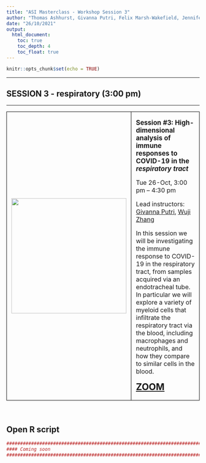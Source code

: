 ```yaml
---
title: "ASI Masterclass - Workshop Session 3"
author: "Thomas Ashhurst, Givanna Putri, Felix Marsh-Wakefield, Jennifer Habel, Wuji Zhang"
date: "26/10/2021"
output:
  html_document:
    toc: true
    toc_depth: 4
    toc_float: true
---
```


```r
knitr::opts_chunk$set(echo = TRUE)
```

---

## SESSION 3 - respiratory (3:00 pm)

---

<table class="table gmisc_table">
  <tbody>
    <tr>
      <td style="padding-left:.75em;padding-right:.75em;width:30%; border-left:1px solid #000;border-top:1px solid #000;border-bottom:1px solid #000;border-right:1px solid #000;text-align:left; vertical-align:middle">
          <img src="https://github.com/ImmuneDynamics/ImmuneDynamics.github.io/blob/master/workshops/Respiratory%202.png?raw=true" width="300">
      </td>
      <td style="padding-left:.75em;width:70%; border-left:1px solid #000;border-top:1px solid #000;border-bottom:1px solid #000;border-right:1px solid #000;text-align:left; vertical-align:top">
        <p><b><span style="font-size: 17px">
          Session #3: High-dimensional analysis of immune responses to COVID-19 in the <i>respiratory tract</i>
         </span></b></p>
        <p>
          Tue 26-Oct, 3:00 pm – 4:30 pm
        </p>
        <p>
          Lead instructors: 
          <a href="https://immunedynamics.io/givanna-putri/" target="_blank" rel="noopener noreferrer">Givanna Putri</a>, 
          <a href="https://www.researchgate.net/scientific-contributions/Wuji-Zhang-2179446174" target="_blank" rel="noopener noreferrer">Wuji Zhang</a>
        </p>
        <p>
          In this session we will be investigating the immune response to COVID-19 in the respiratory tract, from samples acquired via an endotracheal tube. In particular we will explore a variety of myeloid cells that infiltrate the respiratory tract via the blood, including macrophages and neutrophils, and how they compare to similar cells in the blood.
        </p>
        <p> </p>
        <p><b><span style="font-size: 24px">
          <a href="https://uni-sydney.zoom.us/j/87264630449" target="_blank" rel="noopener noreferrer">ZOOM</a>
        </span></b></p>
      </td>
      </tr>
    </tbody>
</table>

<br />

## Open R script


```r
#######################################################################################################
#### Coming soon
#######################################################################################################
```

```r

```

```r

```

```r

```

```r

```

```r

```

```r

```




<br />
<br />



